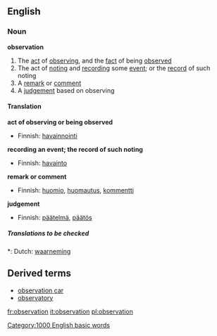 ==English==
===Noun===
{{wikipedia}}
'''observation'''
#The [[act]] of [[observing]], and the [[fact]] of being [[observe]]d
#The act of [[noting]] and [[recording]] some [[event]]; or the [[record]] of such noting
#A [[remark]] or [[comment]]
#A [[judgement]] based on observing

====Translation====

'''act of observing or being observed'''
{{top}}
*Finnish: [[havainnointi]]
{{mid}}
{{bottom}}

'''recording an event; the record of such noting'''
{{top}}
*Finnish: [[havainto]]
{{mid}}
{{bottom}}

'''remark or comment'''
{{top}}
*Finnish: [[huomio]], [[huomautus]], [[kommentti]]
{{mid}}
{{bottom}}

'''judgement'''
{{top}}
*Finnish: [[päätelmä]], [[päätös]]
{{mid}}
{{bottom}}

=====Translations to be checked=====
{{checktrans}}
*: Dutch: [[waarneming]]

==Derived terms==
*[[observation car]]
*[[observatory]]

[[Category:1000 English basic words]]

[[fr:observation]]
[[it:observation]]
[[pl:observation]]